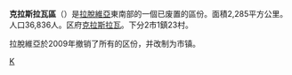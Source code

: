 {{Infobox settlement
| name                    = 克拉斯拉瓦區
| native_name             = Krāslavas rajons
| native_name_lang        = lv
| settlement_type         = [[拉脫維亞行政區劃|區]]
| image_map               = Latvia-Kraslava.png
| map_caption             = 克拉斯拉瓦區在拉脫維亞的位置
| subdivision_type        = 国家
| subdivision_name        = [[拉脫維亞|拉脫維亞]]
| unit_pref               = Metric
| area_total_km2          = 2,285
| population_total        = 36,836
| population_density_km2  = auto
}}
'''克拉斯拉瓦區'''（{{lang|lv|Krāslavas rajons}}）是[[拉脫維亞|拉脫維亞]]東南部的一個已废置的區份。面積2,285平方公里。人口36,836人。区府[[克拉斯拉瓦|克拉斯拉瓦]]。下分2市1鎮23村。

拉脫維亞於2009年撤销了所有的区份，并改制为市镇。

[[Category:拉脫維亞區份|K]]